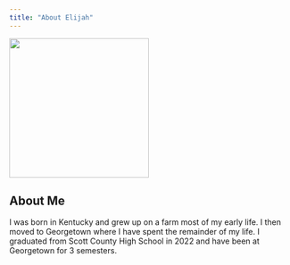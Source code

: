 ```yaml
---
title: "About Elijah"
---
```


<img src= "/images/image0.jpeg"
style="float: center; margin 3px 0px 3px 12px;"
width= 250>

## About Me
I was born in Kentucky and grew up on a farm most of my early life. I then moved to Georgetown where I have spent the remainder of my life. I graduated from Scott County High School in 2022 and have been at Georgetown for 3 semesters. 


